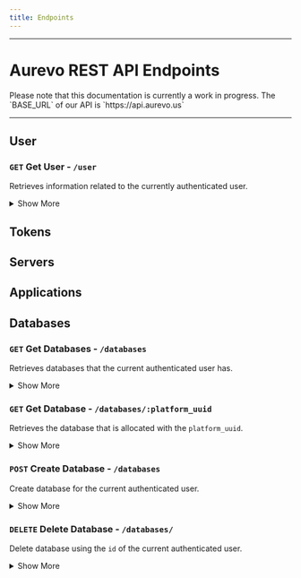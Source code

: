 ```yaml
---
title: Endpoints
---
```



---

# Aurevo REST API Endpoints

<Callout type='warning'>
  Please note that this documentation is currently a work in progress.
</Callout>

<Callout>
  The `BASE_URL` of our API is `https://api.aurevo.us`
</Callout>

---

## User

### `GET` Get User - `/user`

Retrieves information related to the currently authenticated user.

<details>
  <summary>Show More</summary>
  <Tabs items={['cURL', 'Response', 'Response Codes']}>
  <Tab>
  ```sh copy
    curl --request GET \
         --url https://api.aurevo.us/user \
         --header 'Authorization: Bearer <TOKEN>'
  ```
  </Tab>
<Tab>
  ```json copy
{
    "statusCode":200,
    "message":"Success",
    "payload":{
        "platform_uuid":"string",
        "image_hash":"string",
        "first_name":"string",
        "last_name":"string",
        "username":"string",
        "email":"string",
        "country":"string",
        "balance":"number",
        "metadata":"string[]",
        "verified":"boolean",
        "limit":"number",
        "role":"string",
        "created_at":"string",
        "updated_at":"string"
    }
}
```
</Tab>
<Tab>
| Code  | Description                             |
| ----- | --------------------------------------- |
| `200` | Successful response.                    |
| `401` | Authorization header is missing.        |
| `403` | Invalid or expired authorization token. |
</Tab>
</Tabs>
</details>

## Tokens

## Servers

## Applications

## Databases

### `GET` Get Databases - `/databases`

Retrieves databases that the current authenticated user has.

<details>
  <summary>Show More</summary>
  <Tabs items={['cURL', 'Response', 'Response Codes']}>
  <Tab>
  ```sh copy
    curl --request GET \
         --url https://api.aurevo.us/databases \
         --header 'Authorization: Bearer <TOKEN>'
  ```
  </Tab>
<Tab>
  ```json copy
{
	"statusCode": 200,
	"message": "Success",
	"payload": [
		{
			"platform_uuid": "string",
			"container_id": "string",
			"name": "string",
			"region": "string",
			"type": "string",
			"connection_url": "string",
			"zone": "string",
			"created_at": "string",
			"container": {
				"status": "string"
			}
		}
	]
}
```
</Tab>
<Tab>
| Code  | Description                             |
| ----- | --------------------------------------- |
| `200` | Successful response.                    |
| `401` | Authorization header is missing.        |
| `403` | Invalid or expired authorization token. |
</Tab>
</Tabs>
</details>

### `GET` Get Database - `/databases/:platform_uuid`

Retrieves the database that is allocated with the `platform_uuid`.

<details>
  <summary>Show More</summary>
  <Tabs items={['cURL', 'Response', 'Response Codes']}>
  <Tab>
  ```sh copy
    curl --request GET \
         --url https://api.aurevo.us/databases/:platform_uuid \
         --header 'Authorization: Bearer <TOKEN>'
  ```
  </Tab>
<Tab>
  ```json copy
{
	"statusCode": 200,
	"message": "Success",
	"payload": {
		"data": {
			"id": "number",
			"platform_uuid": "string",
			"container_id": "string",
			"name": "string",
			"region": "string",
			"type": "string",
			"connection_url": "string",
			"zone": "string",
			"created_at": "string",
			"updated_at": "string"
		},
		"container": {
			"memory": {
				"limit": "number",
				"usage": "number",
				"used_percentage": "number"
			},
			"status": "string"
		}
	}
}
```
</Tab>
<Tab>
| Code  | Description                             |
| ----- | --------------------------------------- |
| `200` | Successful response.                    |
| `401` | Authorization header is missing.        |
| `403` | Invalid or expired authorization token. |
| `404` | Not found.                              |
</Tab>
</Tabs>
</details>

### `POST` Create Database - `/databases`

Create database for the current authenticated user.

<details>
  <summary>Show More</summary>
  <Tabs items={['cURL', 'Response', 'Response Codes']}>
  <Tab>
  ```sh copy
     curl --request POST \
              --url https://api.aurevo.us/databases \
              --header 'Authorization: Bearer <TOKEN>' \
              --header 'Content-Type: application/json' \
                   --data '{
                       "name": "string",
     	                 "region": "string",
     	                 "type": "string"
                     }'
  ```
  </Tab>
<Tab>
  ```json copy
{
	"message": "Created",
	"payload": {
		"platform_uuid": "string",
		"container_id": "string",
		"name": "string",
		"region": "string",
		"type": "string",
		"connection_url": "string",
		"zone": "string",
		"created_at": "string"
	},
	"statusCode": 201
}
```
</Tab>
<Tab>
| Code  | Description                             |
| ----- | --------------------------------------- |
| `201` | Resource Created.                       |
| `400` | Bad request.                            |
| `401` | Authorization header is missing.        |
| `403` | Invalid or expired authorization token. |

</Tab>
</Tabs>
</details>

### `DELETE` Delete Database - `/databases/`

Delete database using the `id` of the current authenticated user.

<details>
  <summary>Show More</summary>
  <Tabs items={['cURL', 'Response', 'Response Codes']}>
  <Tab>
  ```sh copy
     curl --request DELETE \
              --url https://api.aurevo.us/databases \
              --header 'Authorization: Bearer <TOKEN>' \
              --header 'Content-Type: application/json' \
                   --data '{
                      "id": "string"
                  }'
  ```
  </Tab>
<Tab>
  ```json copy
{
	"message": "Success",
	"payload": {
		"deleted": true
	},
	"statusCode": 200
}
```
</Tab>
<Tab>
| Code  | Description                             |
| ----- | --------------------------------------- |
| `200` | Resource Deleted.                       |
| `401` | Authorization header is missing.        |
| `403` | Invalid or expired authorization token. |
| `404` | Not found.                              |

</Tab>
</Tabs>
</details>

